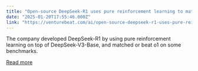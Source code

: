```yaml
---
title: "Open-source DeepSeek-R1 uses pure reinforcement learning to match OpenAI o1 — at 95% less cost"
date: "2025-01-20T17:55:46.000Z"
link: "https://venturebeat.com/ai/open-source-deepseek-r1-uses-pure-reinforcement-learning-to-match-openai-o1-at-95-less-cost/"
---
```


The company developed DeepSeek-R1 by using pure reinforcement learning on top of DeepSeek-V3-Base, and matched or beat o1 on some benchmarks.

[Read more](https://venturebeat.com/ai/open-source-deepseek-r1-uses-pure-reinforcement-learning-to-match-openai-o1-at-95-less-cost/)
